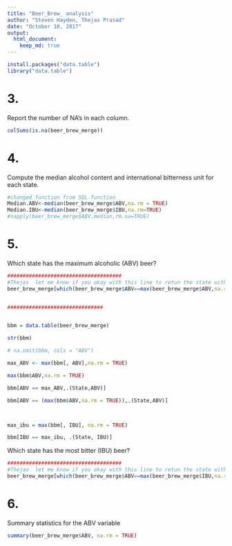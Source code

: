 ```yaml
---
title: "Beer_Brew_ analysis"
author: "Steven Hayden, Thejas Prasad"
date: "October 10, 2017"
output: 
  html_document:
    keep_md: true
---
```

```r
install.packages("data.table")
library("data.table")
```
# 3. 
Report the number of NA's in each column.
```r


colSums(is.na(beer_brew_merge))

```

# 4. 
Compute the median alcohol content and international bitterness unit for each state. 
```r
#changed function from SQL function
Median.ABV<-median(beer_brew_merge$ABV,na.rm = TRUE)
Median.IBU<-median(beer_brew_merge$IBU,na.rm=TRUE)
#sapply(beer_brew_merge$ABV,median,rm.na=TRUE)
```


# 5. 
Which state has the maximum alcoholic (ABV) beer? 
```r
#####################################
#Thejas  let me know if you okay with this line to retun the state with the max
beer_brew_merge[which(beer_brew_merge$ABV==max(beer_brew_merge$ABV,na.rm = TRUE)),"State"]


###############################


bbm = data.table(beer_brew_merge)

str(bbm)

# na.omit(bbm, cols = "ABV")

max_ABV <- max(bbm[, ABV],na.rm = TRUE)

max(bbm$ABV,na.rm = TRUE)

bbm[ABV == max_ABV,.(State,ABV)]

bbm[ABV == (max(bbm$ABV,na.rm = TRUE)),.(State,ABV)]



max_ibu = max(bbm[, IBU], na.rm = TRUE)

bbm[IBU == max_ibu, .(State, IBU)]
```
Which state has the most bitter (IBU) beer?
```r
#####################################
#Thejas  let me know if you okay with this line to retun the state with the max
beer_brew_merge[which(beer_brew_merge$ABV==max(beer_brew_merge$IBU,na.rm = TRUE)),"State"]
```


# 6.
Summary statistics for the ABV variable
```r
summary(beer_brew_merge$ABV, na.rm = TRUE)
```



